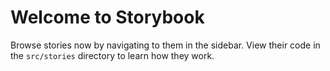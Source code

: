 <Meta title='Library/Introduction' />

# Welcome to Storybook

Browse stories now by navigating to them in the sidebar.
View their code in the `src/stories` directory to learn how they work.
